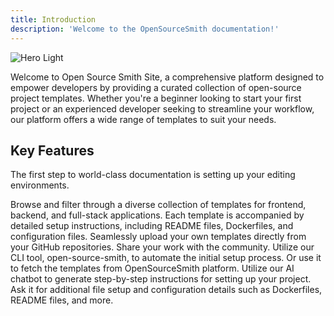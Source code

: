 ```yaml
---
title: Introduction
description: 'Welcome to the OpenSourceSmith documentation!'
---
```


<img
  className="block rounded-md"
  src="/images/hero.png"
  alt="Hero Light"
/>

Welcome to Open Source Smith Site, a comprehensive platform designed to empower developers by providing a curated collection of open-source project templates. Whether you're a beginner looking to start your first project or an experienced developer seeking to streamline your workflow, our platform offers a wide range of templates to suit your needs.

## Key Features

The first step to world-class documentation is setting up your editing environments.

<CardGroup cols={2}>
  <Card
    title="Template Discovery"
    icon="magnifying-glass"
    href="https://opensourcesmith.vercel.app/templates"
  >
    Browse and filter through a diverse collection of templates for frontend, backend, and full-stack applications. Each template is accompanied by detailed setup instructions, including README files, Dockerfiles, and configuration files.
  </Card>
  <Card
    title="Template Upload"
    icon="upload"
    href="https://opensourcesmith.vercel.app/templates/add_template"
  >
    Seamlessly upload your own templates directly from your GitHub repositories. Share your work with the community.
  </Card>
  <Card
    title="CLI Tool"
    icon="terminal"
    href="https://www.npmjs.com/package/open-source-smith"
  >
    Utilize our CLI tool, open-source-smith, to automate the initial setup process. Or use it to fetch the templates from OpenSourceSmith platform.
  </Card>
  <Card
    title="AI Chatbot to Assist"
    icon="message-bot"
    href="https://opensourcesmith.vercel.app/templates/generate"
  >
    Utilize our AI chatbot to generate step-by-step instructions for setting up your project. Ask it for additional file setup and configuration details such as Dockerfiles, README files, and more.
  </Card>
</CardGroup>
